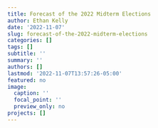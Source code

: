 ```yaml
---
title: Forecast of the 2022 Midterm Elections
author: Ethan Kelly
date: '2022-11-07'
slug: forecast-of-the-2022-midterm-elections
categories: []
tags: []
subtitle: ''
summary: ''
authors: []
lastmod: '2022-11-07T13:57:26-05:00'
featured: no
image:
  caption: ''
  focal_point: ''
  preview_only: no
projects: []
---
```

